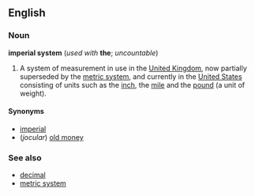 ==English==
===Noun===
'''imperial system''' (''used with'' '''the'''; ''uncountable'')

#A system of measurement in use in the [[United Kingdom]], now partially superseded by the [[metric system]], and currently in the [[United States]] consisting of units such as the [[inch]], the [[mile]] and the [[pound]] (a unit of weight).

====Synonyms====
*[[imperial]]
*(''jocular'') [[old money]]

===See also===
*[[decimal]]
*[[metric system]]